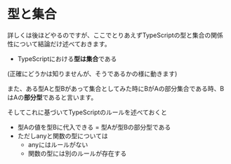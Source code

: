 # 型と集合

詳しくは後ほどやるのですが、ここでとりあえずTypeScriptの型と集合の関係性について結論だけ述べておきます。

- TypeScriptにおける**型は集合**である

(正確にどうかは知りませんが、そうであるかの様に動きます)

また、ある型Aと型Bがあって集合としてみた時にBがAの部分集合である時、BはAの**部分型**であると言います。

そしてこれに基づいてTypeScriptのルールを述べておくと

- 型Aの値を型Bに代入できる = 型Aが型Bの部分型である
- ただしanyと関数の型については
    - anyにはルールがない
    - 関数の型には別のルールが存在する

